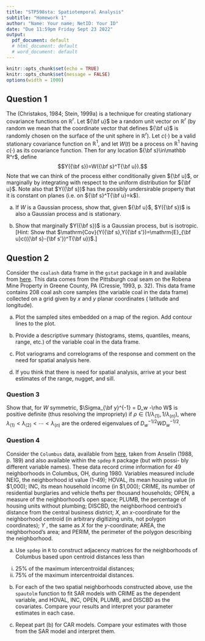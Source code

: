 ```yaml
---
title: "STP598sta: Spatiotemporal Analysis"
subtitle: "Homework 1"
author: "Name: Your name; NetID: Your ID"
date: "Due 11:59pm Friday Sept 23 2022"
output:
  pdf_document: default
  # html_document: default
  # word_document: default
---
```


```r
knitr::opts_chunk$set(echo = TRUE)
knitr::opts_chunk$set(message = FALSE)
options(width = 1000)
```

<!-- ## Question 1 -->

<!-- (a) Given latitude ($\theta$) and longitude ($\lambda$) of two locations $P_1$ and $P_2$. Obtain the formula to calculate the geodesic distance $D$. -->

<!-- (b) Use the earth radius $R=6371$ km. Can you compute the geodesic distances: (1) between Chicago (41.88N, 87.63W) and Minneapolis (44.89N, 93.22W), and (2) between New York (40.78Nm 73.97W) and New Orleans (29.98N, 90.25W)? -->


<!-- ## Question 2 -->

<!-- Consider the time series, $Y_t=X=\sin(\omega t+\theta)$ (so $X$ is the amplitude, $\omega$ is the frequency and $\theta$ is the phase) where $X$ is distributed with mean 0 and variance 1 independent of $\theta\sim \mathrm{unif}(-\pi, \pi)$). Show that $Y_t$ is weakly stationary. -->


## Question 1

The \emph{turning bands method} (Christakos, 1984; Stein, 1999a) is a technique for creating stationary covariance functions on $\mathbb R^r$. Let ${\bf u}$ be a random unit vector on $\mathbb R^r$ (by random we mean that the coordinate vector that defines ${\bf u}$ is randomly chosen on the surface of the unit sphere in $\mathbb R^r$). Let $c(\cdot)$ be a valid stationary covariance function on $\mathbb R^1$, and let $W(t)$ be a process on $\mathbb R^1$ having $c(\cdot)$ as its covariance function. Then for any location ${\bf s}\in\mathbb R^r$, define $$Y({\bf s})=W({\bf s}^T{\bf u}).$$ Note that we can think of the process either conditionally given ${\bf u}$, or marginally by integrating with respect to the uniform distribution for ${\bf u}$. Note also that $Y({\bf s})$ has the possibly undersirable property that it is constant on planes (i.e. on ${\bf s}^T{\bf u}=k$).

(a) If $W$ is a Gaussian process, show that, given ${\bf u}$, $Y({\bf s})$ is also a Gaussian process and is stationary.

(b) Show that marginally $Y({\bf s})$ is \emph{not} a Gaussian process, but is isotropic.
[Hint: Show that $\mathrm{Cov}(Y({\bf s},Y({\bf s'})=\mathrm{E}_{\bf u}c(({\bf s}-{\bf s'})^T{\bf u})$.]

## Question 2

Consider the `coalash` data frame in the `gstat` package in `R` and available from [here](https://www.counterpointstat.com/uploads/1/1/9/3/119383887/coal.ash.txt). 
This data comes from the Pittsburgh coal seam on the Robena Mine Property in Greene County, PA (Cressie, 1993, p. 32). 
This data frame contains 208 coal ash core samples (the variable coal in the data frame) collected on a grid given by $x$ and $y$ planar coordinates (\emph{not} latitude and longitude).

(a) Plot the sampled sites embedded on a map of the region. Add contour lines to the plot.

(b) Provide a descriptive summary (histograms, stems, quantiles, means, range, etc.) of the variable coal in the data frame.

(c) Plot variograms and correlograms of the response and comment on the need for spatial analysis here.

(d) If you think that there is need for spatial analysis, arrive at your best estimates of the range, nugget, and sill.

### Question 3

<!-- Under a proper CAR model for ${\bf Y}$, i.e., with $\Sigma_{\bf y} = D_w -\rho W$ , obtain the correlation and covariance between $Y_i$ and $Y_j$ . -->

Show that, for $W$ symmetric, $\Sigma_{\bf y}^{-1} = D_w -\rho W$ is positive definite (thus resolving the impropriety) if $\rho\in (1/\lambda_{(1)}, 1/\lambda_{(n)})$, where $\lambda_{(1)}<\lambda_{(2)}<\cdots<\lambda_{(n)}$ are the ordered eigenvalues of $D_w^{-1/2}WD_w^{-1/2}$.

### Question 4

Consider the `Columbus` data, available from [here](https://www.counterpointstat.com/uploads/1/1/9/3/119383887/columbus.dat), taken from Anselin (1988, p. 189) and also available within the `spdep` `R` package (but with possi- bly different variable names). These data record crime information for 49 neighborhoods in Columbus, OH, during 1980. Variables measured include NEIG, the neighborhood id value (1–49); HOVAL, its mean housing value (in \$1,000); INC, its mean household income (in \$1,000); CRIME, its number of residential burglaries and vehicle thefts per thousand households; OPEN, a measure of the neighborhood’s open space; PLUMB, the percentage of housing units without plumbing; DISCBD, the neighborhood centroid’s distance from the central business district; $X$, an $x$-coordinate for the neighborhood centroid (in arbitrary digitizing units, not polygon coordinates); $Y$ , the same as $X$ for the $y$-coordinate; AREA, the neighborhood’s area; and PERIM, the perimeter of the polygon describing the neighborhood.

(a) Use `spdep` in `R` to construct adjacency matrices for the neighborhoods of Columbus based upon centroid distances less than

i. $25\%$ of the maximum intercentroidal distances;
ii. $75\%$ of the maximum intercentroidal distances.

(b) For each of the two spatial neighborhoods constructed above, use the `spautolm` function to fit SAR models with CRIME as the dependent variable, and HOVAL, INC, OPEN, PLUMB, and DISCBD as the covariates. Compare your results and interpret your parameter estimates in each case.

(c) Repeat part (b) for CAR models. Compare your estimates with those from the SAR model and interpret them.
